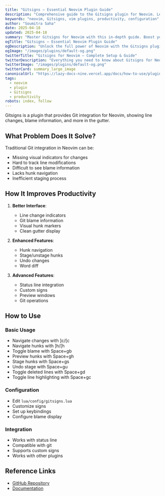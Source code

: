 ```yaml
---
title: "Gitsigns – Essential Neovim Plugin Guide"
description: "Comprehensive guide to the Gitsigns plugin for Neovim. Learn setup, features, and best practices to enhance your workflow."
keywords: "neovim, Gitsigns, vim plugins, productivity, configuration"
author: "Soumitra Saha"
date: 2025-04-18
updated: 2025-04-18
summary: "Master Gitsigns for Neovim with this in-depth guide. Boost your coding productivity and editor experience."
ogTitle: "Gitsigns – Essential Neovim Plugin Guide"
ogDescription: "Unlock the full power of Neovim with the Gitsigns plugin. Step-by-step instructions and expert tips."
ogImage: "/images/plugins/default-og.png"
twitterTitle: "Gitsigns for Neovim – Complete Setup & Guide"
twitterDescription: "Everything you need to know about Gitsigns for Neovim. Installation, configuration, and pro tips."
twitterImage: "/images/plugins/default-og.png"
twitterCard: summary_large_image
canonicalUrl: "https://lazy-docs-nine.vercel.app/docs/how-to-use/plugins/gitsigns"
tags:
  - neovim
  - plugin
  - Gitsigns
  - productivity
robots: index, follow
---
```


Gitsigns is a plugin that provides Git integration for Neovim, showing line changes, blame information, and more in the gutter.

## What Problem Does It Solve?

Traditional Git integration in Neovim can be:

- Missing visual indicators for changes
- Hard to track line modifications
- Difficult to see blame information
- Lacks hunk navigation
- Inefficient staging process

## How It Improves Productivity

1. **Better Interface**:

   - Line change indicators
   - Git blame information
   - Visual hunk markers
   - Clean gutter display

2. **Enhanced Features**:

   - Hunk navigation
   - Stage/unstage hunks
   - Undo changes
   - Word diff

3. **Advanced Features**:
   - Status line integration
   - Custom signs
   - Preview windows
   - Git operations

## How to Use

### Basic Usage

- Navigate changes with ]c/[c
- Navigate hunks with ]h/[h
- Toggle blame with Space+gb
- Preview hunks with Space+gh
- Stage hunks with Space+gs
- Undo stage with Space+gu
- Toggle deleted lines with Space+gd
- Toggle line highlighting with Space+gc

### Configuration

- Edit `lua/config/gitsigns.lua`
- Customize signs
- Set up keybindings
- Configure blame display

### Integration

- Works with status line
- Compatible with git
- Supports custom signs
- Works with other plugins

## Reference Links

- [GitHub Repository](https://github.com/lewis6991/gitsigns.nvim)
- [Documentation](https://github.com/lewis6991/gitsigns.nvim/blob/main/doc/gitsigns.txt)
